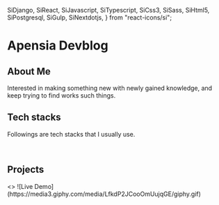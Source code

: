   SiDjango,
  SiReact,
  SiJavascript,
  SiTypescript,
  SiCss3,
  SiSass,
  SiHtml5,
  SiPostgresql,
  SiGulp,
  SiNextdotjs,
} from "react-icons/si";

# Apensia Devblog

## About Me

Interested in making something new with newly gained knowledge, and keep trying to find works such things.

## Tech stacks

Followings are tech stacks that I usually use.

<br />

<center>
  <div className="tech-grid">
    <span>
      <SiHtml5 />
    </span>
    <span>
      <SiCss3 />
    </span>
    <span>
      <SiJavascript />
    </span>
    <span>
      <SiTypescript />
    </span>
    <span>
      <SiSass />
    </span>
    <span>
      <SiReact />
    </span>
    <span>
      <SiNextdotjs />
    </span>
    <span>
      <SiPostgresql />
    </span>
    <span>
      <SiDjango />
    </span>
    <span>
      <SiGulp />
    </span>
  </div>
</center>

## Projects

<Cards num={2}>
  <Card image arrow title="gulp-static" href="/">
    <>
      ![Live Demo](https://media3.giphy.com/media/LfkdP2JCooOmUujqGE/giphy.gif)
    </>
  </Card>
</Cards>
